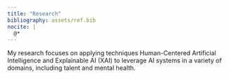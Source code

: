 ```yaml
---
title: "Research"
bibliography: assets/ref.bib
nocite: |
  @*
---
```


My research focuses on applying techniques Human-Centered Artificial Intelligence and Explainable AI (XAI) to leverage AI systems in a variety of domains, including talent and mental health.
